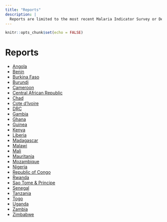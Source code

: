 ```yaml
---
title: "Reports"
description: |
  Reports are limited to the most recent Malaria Indicator Survey or Demographic and Health Survey for each country. They are available in English and in French. 
---
```


```r
knitr::opts_chunk$set(echo = FALSE)
```

# Reports

- [Angola](files/Angola_Textile_Report.html)
- [Benin](files/Benin_Textile_Report.html)
- [Burkina Faso](files/Burkina Faso 2022_Textile_Report.html)
- [Burundi](files/Burundi_Textile_Report.html)
- [Cameroon](files/Cameroon_Textile_Report.html)
- [Central African Republic](files/Central African Republic_Textile_Report.html)
- [Chad](files/Chad_Textile_Report.html)
- [Cote d'Ivoire](files/Cote d'Ivoire_Textile_Report.html)
- [DRC](files/DRC_Textile_Report.html)
- [Gambia](files/Gambia_Textile_Report.html)
- [Ghana](files/Ghana_Textile_Report.html)
- [Guinea](files/Guinea_Textile_Report.html)
- [Kenya](files/Kenya_Textile_Report.html)
- [Liberia](files/Liberia_Textile_Report.html)
- [Madagascar](files/Madagascar_Textile_Report.html)
- [Malawi](files/Malawi_Textile_Report.html)
- [Mali](files/Mali_Textile_Report.html)
- [Mauritania](files/Mauritania_Textile_Report.html)
- [Mozambique](files/Mozambique_Textile_Report.html)
- [Nigeria](files/Nigeria_Textile_Report.html)
- [Republic of Congo](files/Republic of Congo_Textile_Report.html)
- [Rwanda](files/Rwanda_Textile_Report.html)
- [Sao Tome & Principe](files/Sao Tome & Principe_Textile_Report.html)
- [Senegal](files/Senegal_Textile_Report.html)
- [Tanzania](files/Tanzania_Textile_Report.html)
- [Togo](files/Togo_Textile_Report.html)
- [Uganda](files/Uganda_Textile_Report.html)
- [Zambia](files/Zambia_Textile_Report.html)
- [Zimbabwe](files/Zimbabwe_Textile_Report.html)

